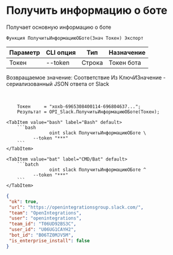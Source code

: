 ﻿---
sidebar_position: 1
---


# Получить информацию о боте
 Получает основную информацию о боте



`Функция ПолучитьИнформациюОБоте(Знач Токен) Экспорт`

  | Параметр | CLI опция | Тип | Назначение |
  |-|-|-|-|
  | Токен | --token | Строка | Токен бота |

  
  Возвращаемое значение:   Соответствие Из КлючИЗначение - сериализованный JSON ответа от Slack

<br/>




```bsl title="Пример кода"
    Токен     = "xoxb-6965308400114-696804637...";
    Результат = OPI_Slack.ПолучитьИнформациюОБоте(Токен);
```
    

 <Tabs>
  
    <TabItem value="bash" label="Bash" default>
        ```bash
                    oint slack ПолучитьИнформациюОБоте \
              --token "***"
        ```
    </TabItem>
  
    <TabItem value="bat" label="CMD/Bat" default>
        ```batch
                    oint slack ПолучитьИнформациюОБоте ^
              --token "***"
        ```
    </TabItem>
</Tabs>


```json title="Результат"
{
 "ok": true,
 "url": "https://openintegrationsgroup.slack.com/",
 "team": "OpenIntegrations",
 "user": "openintegrations",
 "team_id": "T06UD92BS3C",
 "user_id": "U06UG1CAYH2",
 "bot_id": "B06TZ0MJV5M",
 "is_enterprise_install": false
}
```
